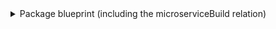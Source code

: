 <details>
<summary> Package blueprint (including the microserviceBuild relation) </summary>

```json showLineNumbers
{
  "identifier": "package",
  "title": "Package",
  "icon": "Package",
  "schema": {
    "properties": {
      "version": {
        "type": "string",
        "title": "Version"
      },
      "committedBy": {
        "type": "string",
        "title": "Committed By"
      },
      "commitHash": {
        "type": "string",
        "title": "Commit Hash"
      },
      "actionJob": {
        "type": "string",
        "title": "Action Job"
      },
      "repoPushedAt": {
        "type": "string",
        "format": "date-time",
        "title": "Repository Pushed At"
      },
      "runLink": {
        "type": "string",
        "format": "url",
        "title": "Action Run Link"
      }
    },
    "required": []
  },
  "relations": {
    "microserviceBuild": {
      "title": "Used In",
      "target": "microserviceBuild",
      "required": false,
      "many": false
    }
  },
  "calculationProperties": {}
}
```

</details>
